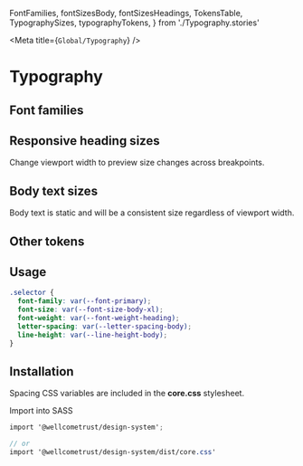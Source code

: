 
  FontFamilies,
  fontSizesBody,
  fontSizesHeadings,
  TokensTable,
  TypographySizes,
  typographyTokens,
} from './Typography.stories'

<Meta title={`Global/Typography`} />

# Typography

## Font families

<FontFamilies />


## Responsive heading sizes

Change viewport width to preview size changes across breakpoints.

<TypographySizes isResponsive sizes={fontSizesHeadings} />


## Body text sizes

Body text is static and will be a consistent size regardless of viewport width.

<TypographySizes sizes={fontSizesBody} />

## Other tokens

<TokensTable tokens={typographyTokens} />


## Usage

```css
.selector {
  font-family: var(--font-primary);
  font-size: var(--font-size-body-xl);
  font-weight: var(--font-weight-heading);
  letter-spacing: var(--letter-spacing-body);
  line-height: var(--line-height-body);
}

```

## Installation

Spacing CSS variables are included in the **core.css** stylesheet.

Import into SASS

```scss
import '@wellcometrust/design-system';

// or 
import '@wellcometrust/design-system/dist/core.css'
```


